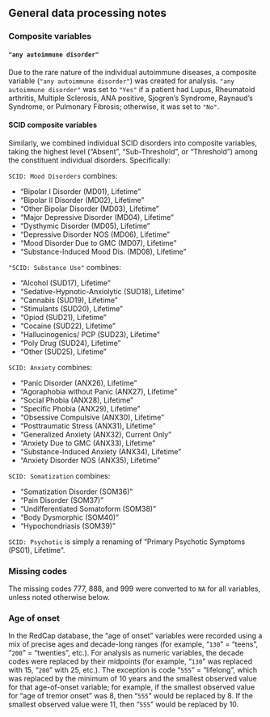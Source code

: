 
## General data processing notes {.appendix}

### Composite variables {#sec-composites .appendix}

#### `"any autoimmune disorder"` {.appendix}

Due to the rare nature of the individual autoimmune diseases, a composite 
variable (`"any autoimmune disorder"`) was created for analysis. 
`"any autoimmune disorder"` was set to `"Yes"` if a patient had Lupus, Rheumatoid arthritis, 
Multiple Sclerosis, ANA positive, Sjogren's Syndrome, Raynaud's Syndrome, 
or Pulmonary Fibrosis; otherwise, it was set to `"No"`.

#### SCID composite variables

Similarly, we combined individual SCID disorders into composite variables,
taking the highest level ("Absent", "Sub-Threshold", or "Threshold") 
among the constituent individual disorders.
Specifically:

`SCID: Mood Disorders` combines:

- "Bipolar I Disorder (MD01), Lifetime"         
- "Bipolar II Disorder (MD02), Lifetime"        
- "Other Bipolar Disorder (MD03), Lifetime"     
- "Major Depressive Disorder (MD04), Lifetime"  
- "Dysthymic Disorder (MD05), Lifetime"
- "Depressive Disorder NOS (MD06), Lifetime"  
- "Mood Disorder Due to GMC (MD07), Lifetime"   
- "Substance-Induced Mood Dis. (MD08), Lifetime"

`"SCID: Substance Use"` combines:

- "Alcohol (SUD17), Lifetime"                     
- "Sedative-Hypnotic-Anxiolytic (SUD18), Lifetime"
- "Cannabis (SUD19), Lifetime"                    
- "Stimulants (SUD20), Lifetime"                  
- "Opiod (SUD21), Lifetime"                       
- "Cocaine (SUD22), Lifetime"                     
- "Hallucinogenics/ PCP (SUD23), Lifetime"        
- "Poly Drug (SUD24), Lifetime"                   
- "Other (SUD25), Lifetime"   

`SCID: Anxiety` combines:

- "Panic Disorder (ANX26), Lifetime"           
- "Agoraphobia without Panic (ANX27), Lifetime"
- "Social Phobia (ANX28), Lifetime"            
- "Specific Phobia (ANX29), Lifetime"          
- "Obsessive Compulsive (ANX30), Lifetime"     
- "Posttraumatic Stress (ANX31), Lifetime"     
- "Generalized Anxiety (ANX32), Current Only"  
- "Anxiety Due to GMC (ANX33), Lifetime"       
- "Substance-Induced Anxiety (ANX34), Lifetime"
- "Anxiety Disorder NOS (ANX35), Lifetime"  

`SCID: Somatization` combines:

- "Somatization Disorder (SOM36)"      
- "Pain Disorder (SOM37)"              
- "Undifferentiated Somatoform (SOM38)"
- "Body Dysmorphic (SOM40)"            
- "Hypochondriasis (SOM39)" 

`SCID: Psychotic` is simply a renaming of "Primary Psychotic Symptoms (PS01), Lifetime".

<!-- "any autoimmune disorder" includes: -->
<!--     -   "Lupus", -->
<!--     -   "Rheumatoid arthritis", -->
<!--     -   "Multiple Sclerosis: Workup", -->
<!--     -   "ANA positive", -->
<!--     -   "Sjogrens Syndrome", -->
<!--     -   "Raynauds Syndrome", -->
<!--     -   "Pulmonary Fibrosis" -->

<!-- "Any tremor (excluding head)" includes: -->
<!--     -   "Intention tremor", -->
<!--     -   "Resting tremor", -->
<!--     -   "Postural tremor", -->
<!--     -   "Intermittent tremor" -->

<!-- "Any cancer" includes: -->
<!--     -   "Thyroid Cancer", -->
<!--     -   "Skin Cancer", -->
<!--     -   "Melanoma", -->
<!--     -   "Prostate Cancer", -->
<!--     -   "Other Cancer" -->

### Missing codes {.appendix}

The missing codes 777, 888, and 999 were converted to `NA` for all variables, unless noted otherwise below.

### Age of onset {.appendix}

In the RedCap database, the "age of onset" variables were recorded using a mix of precise ages and decade-long ranges (for example, "`130`" = "teens", "`200`" = "twenties", etc.). For analysis as numeric variables, the decade codes were replaced by their midpoints (for example, "`130`" was replaced with 15, "`200`" with 25, etc.). The exception is code "`555`" = "lifelong", which was replaced by the minimum of 10 years and the smallest observed value for that age-of-onset variable; for example, if the smallest observed value for "age of tremor onset" was 8, then "`555`" would be replaced by 8. If the smallest observed value were 11, then "`555`" would be replaced by 10.
